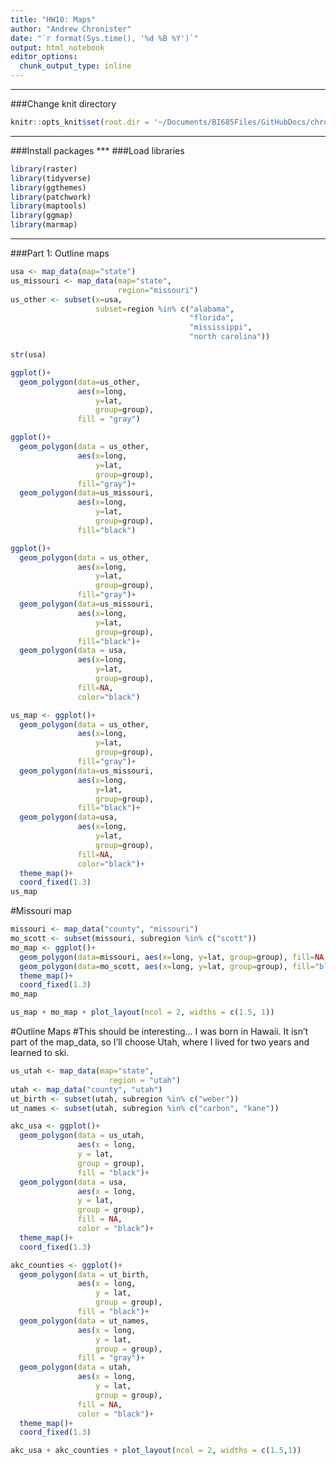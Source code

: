 ```yaml
---
title: "HW10: Maps"
author: "Andrew Chronister"
date: "`r format(Sys.time(), '%d %B %Y')`"
output: html_notebook
editor_options: 
  chunk_output_type: inline
---
```

***
###Change knit directory
```r
knitr::opts_knit$set(root.dir = '~/Documents/BI685Files/GitHubDocs/chronister_andrew/')
```
***
###Install packages
***
###Load libraries
```r
library(raster)
library(tidyverse)
library(ggthemes)
library(patchwork)
library(maptools)
library(ggmap)
library(marmap)
```
***
###Part 1: Outline maps
```r
usa <- map_data(map="state")
us_missouri <- map_data(map="state",
                        region="missouri")
us_other <- subset(x=usa,
                   subset=region %in% c("alabama",
                                        "florida",
                                        "mississippi",
                                        "north carolina"))
```

```r
str(usa)
```
```r
ggplot()+
  geom_polygon(data=us_other,
               aes(x=long,
                   y=lat,
                   group=group),
               fill = "gray")
```

```r
ggplot()+
  geom_polygon(data = us_other,
               aes(x=long,
                   y=lat,
                   group=group),
               fill="gray")+
  geom_polygon(data=us_missouri,
               aes(x=long,
                   y=lat,
                   group=group),
               fill="black")
```

```r
ggplot()+
  geom_polygon(data = us_other,
               aes(x=long,
                   y=lat,
                   group=group),
               fill="gray")+
  geom_polygon(data=us_missouri,
               aes(x=long,
                   y=lat,
                   group=group),
               fill="black")+
  geom_polygon(data = usa,
               aes(x=long,
                   y=lat,
                   group=group),
               fill=NA,
               color="black")
```

```r
us_map <- ggplot()+
  geom_polygon(data = us_other,
               aes(x=long,
                   y=lat,
                   group=group),
               fill="gray")+
  geom_polygon(data=us_missouri,
               aes(x=long,
                   y=lat,
                   group=group),
               fill="black")+
  geom_polygon(data=usa,
               aes(x=long,
                   y=lat,
                   group=group),
               fill=NA,
               color="black")+
  theme_map()+
  coord_fixed(1.3)
us_map
```
#Missouri map 
```r
missouri <- map_data("county", "missouri")
mo_scott <- subset(missouri, subregion %in% c("scott"))
mo_map <- ggplot()+
  geom_polygon(data=missouri, aes(x=long, y=lat, group=group), fill=NA, color="black")+
  geom_polygon(data=mo_scott, aes(x=long, y=lat, group=group), fill="black")+
  theme_map()+
  coord_fixed(1.3)
mo_map
```

```r
us_map + mo_map + plot_layout(ncol = 2, widths = c(1.5, 1))
```
#Outline Maps
#This should be interesting... I was born in Hawaii. It isn't part of the map_data, so I'll choose Utah, where I lived for two years and learned to ski.   
```r
us_utah <- map_data(map="state",
                      region = "utah")
utah <- map_data("county", "utah")
ut_birth <- subset(utah, subregion %in% c("weber"))
ut_names <- subset(utah, subregion %in% c("carbon", "kane"))

akc_usa <- ggplot()+
  geom_polygon(data = us_utah,
               aes(x = long,
               y = lat,
               group = group),
               fill = "black")+
  geom_polygon(data = usa,
               aes(x = long,
               y = lat,
               group = group),
               fill = NA,
               color = "black")+
  theme_map()+
  coord_fixed(1.3)

akc_counties <- ggplot()+
  geom_polygon(data = ut_birth,
               aes(x = long,
                   y = lat,
                   group = group),
               fill = "black")+
  geom_polygon(data = ut_names,
               aes(x = long,
                   y = lat,
                   group = group),
               fill = "gray")+
  geom_polygon(data = utah,
               aes(x = long,
                   y = lat,
                   group = group),
               fill = NA,
               color = "black")+
  theme_map()+
  coord_fixed(1.3)

akc_usa + akc_counties + plot_layout(ncol = 2, widths = c(1.5,1))
```



